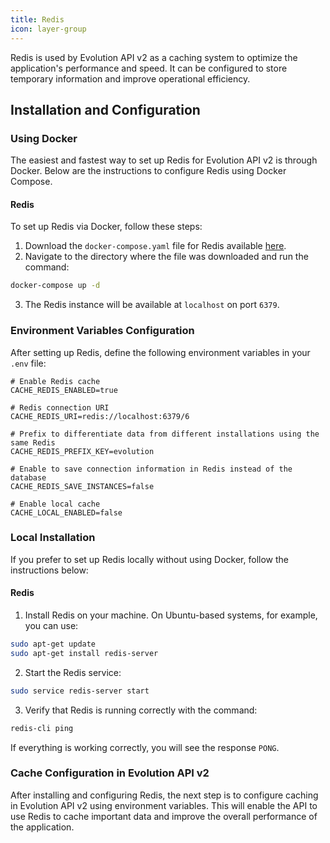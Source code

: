 ```yaml
---
title: Redis
icon: layer-group
---
```


Redis is used by Evolution API v2 as a caching system to optimize the application's performance and speed. It can be configured to store temporary information and improve operational efficiency.

## Installation and Configuration

### Using Docker

The easiest and fastest way to set up Redis for Evolution API v2 is through Docker. Below are the instructions to configure Redis using Docker Compose.

#### Redis

To set up Redis via Docker, follow these steps:

1. Download the `docker-compose.yaml` file for Redis available [here](https://github.com/EvolutionAPI/evolution-api/blob/v2.0.0/Docker/redis/docker-compose.yaml).
2. Navigate to the directory where the file was downloaded and run the command:

```bash
docker-compose up -d
```

3. The Redis instance will be available at `localhost` on port `6379`.

### Environment Variables Configuration

After setting up Redis, define the following environment variables in your `.env` file:

```env
# Enable Redis cache
CACHE_REDIS_ENABLED=true

# Redis connection URI
CACHE_REDIS_URI=redis://localhost:6379/6

# Prefix to differentiate data from different installations using the same Redis
CACHE_REDIS_PREFIX_KEY=evolution

# Enable to save connection information in Redis instead of the database
CACHE_REDIS_SAVE_INSTANCES=false

# Enable local cache
CACHE_LOCAL_ENABLED=false
```

### Local Installation

If you prefer to set up Redis locally without using Docker, follow the instructions below:

#### Redis

1. Install Redis on your machine. On Ubuntu-based systems, for example, you can use:

```bash
sudo apt-get update
sudo apt-get install redis-server
```

2. Start the Redis service:

```bash
sudo service redis-server start
```

3. Verify that Redis is running correctly with the command:

```bash
redis-cli ping
```

If everything is working correctly, you will see the response `PONG`.

### Cache Configuration in Evolution API v2

After installing and configuring Redis, the next step is to configure caching in Evolution API v2 using environment variables. This will enable the API to use Redis to cache important data and improve the overall performance of the application.